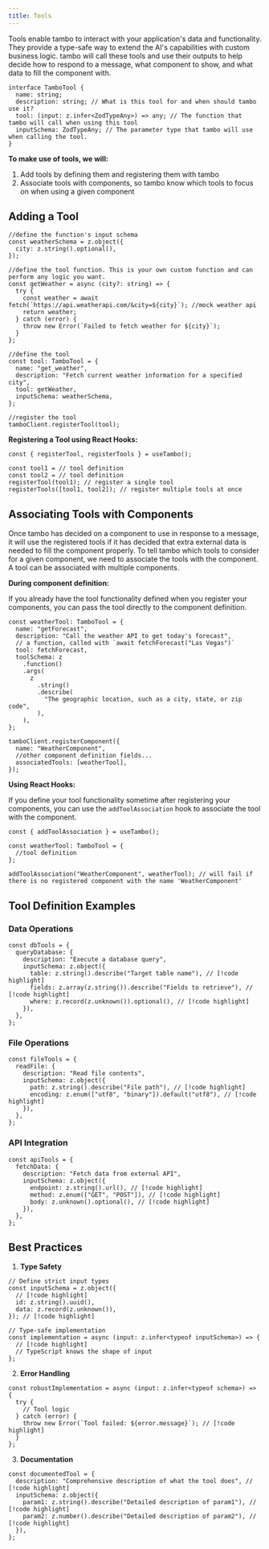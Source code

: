 ```yaml
---
title: Tools
---
```


Tools enable tambo to interact with your application's data and functionality. They provide a type-safe way to extend the AI's capabilities with custom business logic. tambo will call these tools and use their outputs to help decide how to respond to a message, what component to show, and what data to fill the component with.

```tsx
interface TamboTool {
  name: string;
  description: string; // What is this tool for and when should tambo use it?
  tool: (input: z.infer<ZodTypeAny>) => any; // The function that tambo will call when using this tool
  inputSchema: ZodTypeAny; // The parameter type that tambo will use when calling the tool.
}
```

**To make use of tools, we will:**

1. Add tools by defining them and registering them with tambo
2. Associate tools with components, so tambo know which tools to focus on when using a given component

## Adding a Tool

```tsx
//define the function's input schema
const weatherSchema = z.object({
  city: z.string().optional(),
});

//define the tool function. This is your own custom function and can perform any logic you want.
const getWeather = async (city?: string) => {
  try {
    const weather = await fetch(`https://api.weatherapi.com/&city=${city}`); //mock weather api
    return weather;
  } catch (error) {
    throw new Error(`Failed to fetch weather for ${city}`);
  }
};

//define the tool
const tool: TamboTool = {
  name: "get_weather",
  description: "Fetch current weather information for a specified city",
  tool: getWeather,
  inputSchema: weatherSchema,
};

//register the tool
tamboClient.registerTool(tool);
```

**Registering a Tool using React Hooks:**

```tsx
const { registerTool, registerTools } = useTambo();

const tool1 = // tool definition
const tool2 = // tool definition
registerTool(tool1); // register a single tool
registerTools([tool1, tool2]); // register multiple tools at once
```

## Associating Tools with Components

Once tambo has decided on a component to use in response to a message, it will use the registered tools if it has decided that extra external data is needed to fill the component properly. To tell tambo which tools to consider for a given component, we need to associate the tools with the component. A tool can be associated with multiple components.

**During component definition:**

If you already have the tool functionality defined when you register your components, you can pass the tool directly to the component definition.

```tsx
const weatherTool: TamboTool = {
  name: "getForecast",
  description: "Call the weather API to get today's forecast",
  // a function, called with `await fetchForecast("Las Vegas")`
  tool: fetchForecast,
  toolSchema: z
    .function()
    .args(
      z
        .string()
        .describe(
          "The geographic location, such as a city, state, or zip code",
        ),
    ),
};

tamboClient.registerComponent({
  name: "WeatherComponent",
  //other component definition fields...
  associatedTools: [weatherTool],
});
```

**Using React Hooks:**

If you define your tool functionality sometime after registering your components, you can use the `addToolAssociation` hook to associate the tool with the component.

```tsx
const { addToolAssociation } = useTambo();

const weatherTool: TamboTool = {
  //tool definition
};

addToolAssociation("WeatherComponent", weatherTool); // will fail if there is no registered component with the name 'WeatherComponent'
```

## Tool Definition Examples

### Data Operations

```tsx title="Database Tool Example"
const dbTools = {
  queryDatabase: {
    description: "Execute a database query",
    inputSchema: z.object({
      table: z.string().describe("Target table name"), // [!code highlight]
      fields: z.array(z.string()).describe("Fields to retrieve"), // [!code highlight]
      where: z.record(z.unknown()).optional(), // [!code highlight]
    }),
  },
};
```

### File Operations

```tsx title="File System Tool Example"
const fileTools = {
  readFile: {
    description: "Read file contents",
    inputSchema: z.object({
      path: z.string().describe("File path"), // [!code highlight]
      encoding: z.enum(["utf8", "binary"]).default("utf8"), // [!code highlight]
    }),
  },
};
```

### API Integration

```tsx title="API Tool Example"
const apiTools = {
  fetchData: {
    description: "Fetch data from external API",
    inputSchema: z.object({
      endpoint: z.string().url(), // [!code highlight]
      method: z.enum(["GET", "POST"]), // [!code highlight]
      body: z.unknown().optional(), // [!code highlight]
    }),
  },
};
```

## Best Practices

1. **Type Safety**

```tsx title="Type-Safe Tool Definition"
// Define strict input types
const inputSchema = z.object({
  // [!code highlight]
  id: z.string().uuid(),
  data: z.record(z.unknown()),
}); // [!code highlight]

// Type-safe implementation
const implementation = async (input: z.infer<typeof inputSchema>) => {
  // [!code highlight]
  // TypeScript knows the shape of input
};
```

2. **Error Handling**

```tsx title="Error Handling Example"
const robustImplementation = async (input: z.infer<typeof schema>) => {
  try {
    // Tool logic
  } catch (error) {
    throw new Error(`Tool failed: ${error.message}`); // [!code highlight]
  }
};
```

3. **Documentation**

```tsx title="Well-Documented Tool"
const documentedTool = {
  description: "Comprehensive description of what the tool does", // [!code highlight]
  inputSchema: z.object({
    param1: z.string().describe("Detailed description of param1"), // [!code highlight]
    param2: z.number().describe("Detailed description of param2"), // [!code highlight]
  }),
};
```

